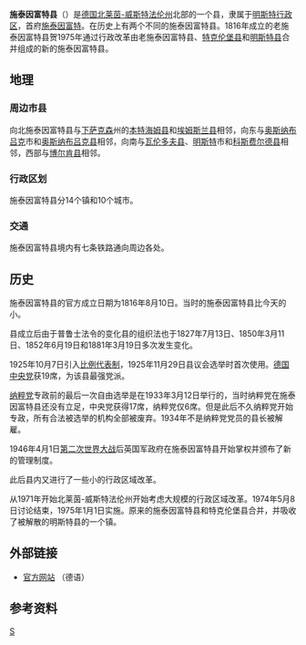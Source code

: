 {{noteTA|G1=德国地名|G2=Landkreis|G3=单位}}
{{德国县级行政单位
| 县徽图 = Image:DEU Kreis Steinfurt COA.svg
| 在德国内的位置图 = Image:Lage des Kreises Steinfurt in Deutschland.PNG
| 所属联邦州 = 北莱茵-威斯特法伦州
| 所属行政区 = 明斯特行政区
| 首府 = 施泰因富特
| 面积 = 1791.26
| 人口 = 444,393
| 统计时间 = 2006年12月31日
| 人口密度 = 248
| 汽车牌号 = ST
| 下设城镇 = 10个市、14个镇
| 政府地址 = Tecklenburger Straße 10<br />48565 Steinfurt
| 政府网站 = www.kreis-steinfurt.de
| 在州内的位置图 = Image:North rhine w st.png
|}}

'''施泰因富特县'''（{{lang-de|Kreis Steinfurt}}）是[[德国|德国]][[北莱茵-威斯特法伦州|北莱茵-威斯特法伦州]]北部的一个县，隶属于[[明斯特行政区|明斯特行政区]]，首府[[施泰因富特|施泰因富特]]。在历史上有两个不同的施泰因富特县。1816年成立的老施泰因富特县贺1975年通过行政改革由老施泰因富特县、[[特克伦堡县|特克伦堡县]]和[[明斯特县|明斯特县]]合并组成的新的施泰因富特县。

== 地理 ==
=== 周边市县 ===
向北施泰因富特县与[[下萨克森|下萨克森]]州的[[本特海姆县|本特海姆县]]和[[埃姆斯兰县|埃姆斯兰县]]相邻，向东与[[奥斯纳布吕克|奥斯纳布吕克]]市和[[奥斯纳布吕克县|奥斯纳布吕克县]]相邻，向南与[[瓦伦多夫县|瓦伦多夫县]]、[[明斯特|明斯特]]市和[[科斯费尔德县|科斯费尔德县]]相邻，西部与[[博尔肯县|博尔肯县]]相邻。

=== 行政区划 ===
施泰因富特县分14个镇和10个城市。

=== 交通 ===
施泰因富特县境内有七条铁路通向周边各处。

== 历史 ==
施泰因富特县的官方成立日期为1816年8月10日。当时的施泰因富特县比今天的小。

县成立后由于普鲁士法令的变化县的组织法也于1827年7月13日、1850年3月11日、1852年6月19日和1881年3月19日多次发生变化。

1925年10月7日引入[[比例代表制|比例代表制]]，1925年11月29日县议会选举时首次使用。[[德国中央党|德国中央党]]获19席，为该县最强党派。

[[纳粹党|纳粹党]]专政前的最后一次自由选举是在1933年3月12日举行的，当时纳粹党在施泰因富特县还没有立足，中央党获得17席，纳粹党仅6席。但是此后不久纳粹党开始专政，所有合法被选举的机构全部被废弃。1934年不是纳粹党党员的县长被解雇。

1946年4月1日[[第二次世界大战|第二次世界大战]]后英国军政府在施泰因富特县开始掌权并颁布了新的管理制度。

此后县内又进行了一些小的行政区域改革。

从1971年开始北莱茵-威斯特法伦州开始考虑大规模的行政区域改革。1974年5月8日讨论结束，1975年1月1日实施。原来的施泰因富特县和特克伦堡县合并，并吸收了被解散的明斯特县的一个镇。

== 外部链接 ==
{{Commons|Kreis Steinfurt}}
* [http://www.kreis-steinfurt.de/ 官方网站] {{Wayback|url=http://www.kreis-steinfurt.de/ |date=20120527153158 }}（德语）

== 参考资料 ==
<references />

{{北莱茵-威斯特法伦州行政区划}}

[[分类:北莱茵-威斯特法伦州|S]]{{Authority control}}